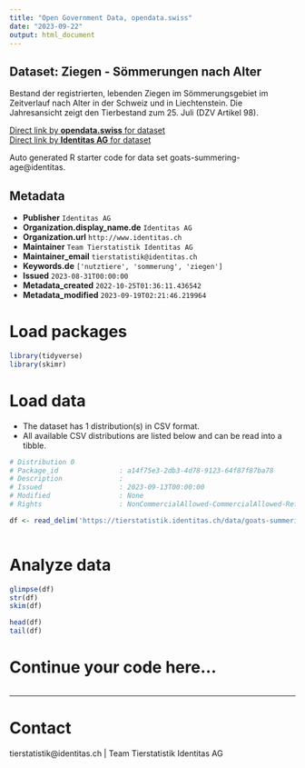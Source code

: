 ```yaml
---
title: "Open Government Data, opendata.swiss"
date: "2023-09-22"
output: html_document
---
```


## Dataset: Ziegen - Sömmerungen nach Alter

Bestand der registrierten, lebenden Ziegen im Sömmerungsgebiet im Zeitverlauf nach Alter in der Schweiz und in Liechtenstein. Die Jahresansicht zeigt den Tierbestand zum 25. Juli (DZV Artikel 98).

[Direct link by **opendata.swiss** for dataset](https://opendata.swiss/de/dataset/ziegen-sommerungen-nach-alter)<br>
[Direct link by **Identitas AG** for dataset](https://tierstatistik.identitas.ch/)

Auto generated R starter code for data set goats-summering-age@identitas.

## Metadata

- **Publisher** `Identitas AG`
- **Organization.display_name.de** `Identitas AG`
- **Organization.url** `http://www.identitas.ch`
- **Maintainer** `Team Tierstatistik Identitas AG`
- **Maintainer_email** `tierstatistik@identitas.ch`
- **Keywords.de** `['nutztiere', 'sommerung', 'ziegen']`
- **Issued** `2023-08-31T00:00:00`
- **Metadata_created** `2022-10-25T01:36:11.436542`
- **Metadata_modified** `2023-09-19T02:21:46.219964`


# Load packages

```r

library(tidyverse)
library(skimr)

```

# Load data

-   The dataset has 1 distribution(s) in CSV format.
-   All available CSV distributions are listed below and can be read into a tibble.

```r

# Distribution 0
# Package_id               : a14f75e3-2db3-4d78-9123-64f87f87ba78
# Description              : 
# Issued                   : 2023-09-13T00:00:00
# Modified                 : None
# Rights                   : NonCommercialAllowed-CommercialAllowed-ReferenceRequired

df <- read_delim('https://tierstatistik.identitas.ch/data/goats-summering-age.csv')



```

# Analyze data

```r

glimpse(df)
str(df)
skim(df)

head(df)
tail(df)

```

# Continue your code here...

```r

```

------------------------------------------------------------------------

# Contact

tierstatistik@identitas.ch | Team Tierstatistik Identitas AG
